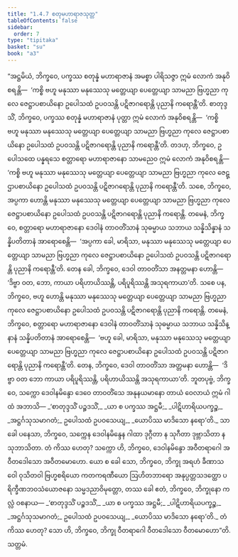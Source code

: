 ```yaml
---
title: "1.4.7 စတုမဟာရာဇသုတ္တ"
tableOfContents: false
sidebar:
  order: 7
type: "tipitaka"
basket: "su"
book: "a3"
---
```



<DynamicBreadcrumb />

<Division number="37" book="a3" e="ch" v="15" p="141">

<Paragraph number="232" book="a3">
“အဋ္ဌမိယံ, ဘိက္ခဝေ, ပက္ခဿ စတုန္နံ မဟာရာဇာနံ အမစ္စာ ပါရိသဇ္ဇာ ဣမံ လောကံ အနုဝိစရန္တိ—  ‘ကစ္စိ ဗဟူ မနုဿာ မနုဿေသု မတ္တေယျာ ပေတ္တေယျာ သာမညာ ဗြဟ္မညာ ကုလေ ဇေဋ္ဌာပစာယိနော ဥပေါသထံ ဥပဝသန္တိ ပဋိဇာဂရောန္တိ ပုညာနိ ကရောန္တီ’တိ. စာတုဒ္ဒသိံ, ဘိက္ခဝေ, ပက္ခဿ စတုန္နံ မဟာရာဇာနံ ပုတ္တာ ဣမံ လောကံ အနုဝိစရန္တိ—  ‘ကစ္စိ ဗဟူ မနုဿာ မနုဿေသု မတ္တေယျာ ပေတ္တေယျာ သာမညာ ဗြဟ္မညာ ကုလေ ဇေဋ္ဌာပစာယိနော ဥပေါသထံ ဥပဝသန္တိ ပဋိဇာဂရောန္တိ ပုညာနိ ကရောန္တီ’တိ. တဒဟု, ဘိက္ခဝေ, ဥပေါသထေ ပန္နရသေ စတ္တာရော မဟာရာဇာနော သာမညေဝ ဣမံ လောကံ အနုဝိစရန္တိ—  ‘ကစ္စိ ဗဟူ မနုဿာ မနုဿေသု မတ္တေယျာ ပေတ္တေယျာ သာမညာ ဗြဟ္မညာ ကုလေ ဇေဋ္ဌာပစာယိနော ဥပေါသထံ ဥပဝသန္တိ ပဋိဇာဂရောန္တိ ပုညာနိ ကရောန္တီ’တိ.
</Paragraph>

<Paragraph number="233" book="a3">
သစေ, ဘိက္ခဝေ, အပ္ပကာ ဟောန္တိ မနုဿာ မနုဿေသု မတ္တေယျာ ပေတ္တေယျာ သာမညာ ဗြဟ္မညာ ကုလေ ဇေဋ္ဌာပစာယိနော ဥပေါသထံ ဥပဝသန္တိ ပဋိဇာဂရောန္တိ ပုညာနိ ကရောန္တိ. တမေနံ, ဘိက္ခဝေ, စတ္တာရော မဟာရာဇာနော ဒေဝါနံ တာဝတိံသာနံ သုဓမ္မာယ သဘာယ သန္နိသိန္နာနံ သန္နိပတိတာနံ အာရောစေန္တိ—  ‘အပ္ပကာ ခေါ, မာရိသာ, မနုဿာ မနုဿေသု မတ္တေယျာ ပေတ္တေယျာ သာမညာ ဗြဟ္မညာ ကုလေ ဇေဋ္ဌာပစာယိနော ဥပေါသထံ ဥပဝသန္တိ ပဋိဇာဂရောန္တိ ပုညာနိ ကရောန္တီ’တိ. တေန ခေါ, ဘိက္ခဝေ, ဒေဝါ တာဝတိံသာ အနတ္တမနာ ဟောန္တိ—  ‘ဒိဗ္ဗာ ဝတ, ဘော, ကာယာ ပရိဟာယိဿန္တိ, ပရိပူရိဿန္တိ အသုရကာယာ’တိ.
</Paragraph>

<Paragraph number="234" book="a3">
သစေ ပန, ဘိက္ခဝေ, ဗဟူ ဟောန္တိ မနုဿာ မနုဿေသု မတ္တေယျာ ပေတ္တေယျာ သာမညာ ဗြဟ္မညာ ကုလေ ဇေဋ္ဌာပစာယိနော ဥပေါသထံ ဥပဝသန္တိ ပဋိဇာဂရောန္တိ ပုညာနိ ကရောန္တိ. တမေနံ, ဘိက္ခဝေ, စတ္တာရော မဟာရာဇာနော ဒေဝါနံ တာဝတိံသာနံ သုဓမ္မာယ သဘာယ သန္နိသိန္နာနံ သန္နိပတိတာနံ အာရောစေန္တိ—  ‘ဗဟူ ခေါ, မာရိသာ, မနုဿာ မနုဿေသု မတ္တေယျာ ပေတ္တေယျာ သာမညာ ဗြဟ္မညာ ကုလေ ဇေဋ္ဌာပစာယိနော ဥပေါသထံ ဥပဝသန္တိ ပဋိဇာဂရောန္တိ ပုညာနိ ကရောန္တီ’တိ. တေန, ဘိက္ခဝေ, ဒေဝါ တာဝတိံသာ အတ္တမနာ ဟောန္တိ—  ‘ဒိဗ္ဗာ ဝတ ဘော ကာယာ ပရိပူရိဿန္တိ, ပရိဟာယိဿန္တိ အသုရကာယာ’တိ.
</Paragraph>

<Paragraph number="235" book="a3">
ဘူတပုဗ္ဗံ, ဘိက္ခဝေ, သက္ကော ဒေဝါနမိန္ဒော ဒေဝေ တာဝတိံသေ အနုနယမာနော တာယံ ဝေလာယံ ဣမံ ဂါထံ အဘာသိ—
</Paragraph>

<Paragraph number="236" type="verses" book="a3">
_‘စာတုဒ္ဒသိံ ပဉ္စဒသိံ,_  
_ယာ စ ပက္ခဿ အဋ္ဌမီ;_  
_ပါဋိဟာရိယပက္ခဉ္စ,_  
_အဋ္ဌင်္ဂသုသမာဂတံ;_  
ဥပေါသထံ ဥပဝသေယျ,_  
_ယောပိဿ မာဒိသော နရော’တိ._  

</Paragraph>

<Paragraph number="237" book="a3">
သာ ခေါ ပနေသာ, ဘိက္ခဝေ, သက္ကေန ဒေဝါနမိန္ဒေန ဂါထာ ဒုဂ္ဂီတာ န သုဂီတာ ဒုဗ္ဘာသိတာ န သုဘာသိတာ. တံ ကိဿ ဟေတု? သက္ကော ဟိ, ဘိက္ခဝေ, ဒေဝါနမိန္ဒော အဝီတရာဂေါ အဝီတဒေါသော အဝီတမောဟော.
</Paragraph>

<Paragraph number="238" book="a3">
ယော စ ခေါ သော, ဘိက္ခဝေ, ဘိက္ခု အရဟံ ခီဏာသဝေါ ဝုသိတဝါ ဗြဟ္မစရိယော ကတကရဏီယော ဩဟိတဘာရော အနုပ္ပတ္တသဒတ္ထော ပရိက္ခီဏဘဝသံယောဇနော သမ္မဒညာဝိမုတ္တော, တဿ ခေါ ဧတံ, ဘိက္ခဝေ, ဘိက္ခုနော ကလ္လံ ဝစနာယ—
</Paragraph>

<Paragraph number="239" type="verses" book="a3">
_‘စာတုဒ္ဒသိံ ပဉ္စဒသိံ,_  
_ယာ စ ပက္ခဿ အဋ္ဌမီ;_  
_ပါဋိဟာရိယပက္ခဉ္စ,_  
_အဋ္ဌင်္ဂသုသမာဂတံ;_  
ဥပေါသထံ ဥပဝသေယျ,_  
_ယောပိဿ မာဒိသော နရော’တိ._  

</Paragraph>

<Paragraph number="240" book="a3">
တံ ကိဿ ဟေတု? သော ဟိ, ဘိက္ခဝေ, ဘိက္ခု ဝီတရာဂေါ ဝီတဒေါသော ဝီတမောဟော”တိ.

</Paragraph>
</Division>

<Paragraph number="241" type="center" book="a3">
သတ္တမံ.
</Paragraph>